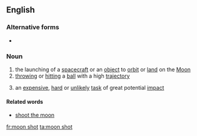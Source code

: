 {{also|moonshot}}
==English==

===Alternative forms===
* {{l|en|moonshot}}

===Noun===
{{en-noun|head=[[moon]] [[shot]]}}

# the launching of a [[spacecraft]] or an [[object]] to [[orbit]] or [[land]] on the [[Moon]]
# [[throw]]ing or [[hit]]ting a [[ball]] with a high [[trajectory]]
# {{lb|en|figuratively}} an [[expensive]], [[hard]] or [[unlikely]] [[task]] of great potential [[impact]]

====Related words====
* [[shoot the moon]]

[[fr:moon shot]]
[[ta:moon shot]]